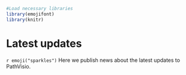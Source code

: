 
```r
#Load necessary libraries
library(emojifont)
library(knitr)

```

# Latest updates {#latest-updates -}

`r emoji("sparkles")` Here we publish news about the latest updates to PathVisio. 
